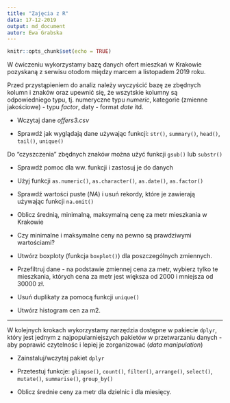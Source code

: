 ```yaml
---
title: "Zajęcia z R"
data: 17-12-2019
output: md_document
autor: Ewa Grabska
---
```


```r
knitr::opts_chunk$set(echo = TRUE)
```

W ćwiczeniu wykorzystamy bazę danych ofert mieszkań w Krakowie pozyskaną z serwisu otodom między marcem a listopadem 2019 roku.

Przed przystąpieniem do analiz należy wyczyścić bazę ze zbędnych kolumn i znaków oraz upewnić się, że wszytskie kolumny są odpowiedniego typu, tj. numeryczne typu *numeric*, kategorie (zmienne jakościowe) - typu _factor_, daty - format _date_ itd.

* Wczytaj dane _offers3.csv_ 

* Sprawdź jak wyglądają dane używając funkcji: ``str()``, ``summary()``, ``head()``, ``tail()``, ``unique()``

Do "czyszczenia" zbędnych znaków można użyć funkcji ``gsub()`` lub ``substr()``

* Sprawdź pomoc dla ww. funkcji i zastosuj je do danych

* Użyj funkcji ``as.numeric()``, ``as.character()``, ``as.date()``, ``as.factor()``

* Sprawdź wartości puste (*NA*) i usuń rekordy, które je zawierają używając funkcji ``na.omit()``


* Oblicz średnią, minimalną, maksymalną cenę za metr mieszkania w Krakowie

* Czy minimalne i maksymalne ceny na pewno są prawdziwymi wartościami?

* Utwórz boxploty (funkcja ``boxplot()``) dla poszczególnych zmiennych.

* Przefiltruj dane - na podstawie zmiennej cena za metr, wybierz tylko te mieszkania, których cena za metr jest większa od 2000 i mniejsza od 30000 zł.


* Usuń duplikaty za pomocą funkcji ``unique()``

* Utwórz histogram cen za m2. 

***

W kolejnych krokach wykorzystamy narzędzia dostępne w pakiecie ``dplyr``, który jest jednym z najpopularniejszych pakietów w przetwarzaniu danych - aby poprawić czytelnośc i lepiej je zorganizować
(*data manipulation*)

* Zainstaluj/wczytaj pakiet ``dplyr``

* Przetestuj funkcje: ``glimpse()``, ``count()``, ``filter()``, ``arrange()``, ``select()``, ``mutate()``, ``summarise()``, ``group_by()``

* Oblicz średnie ceny za metr dla dzielnic i dla miesięcy.


